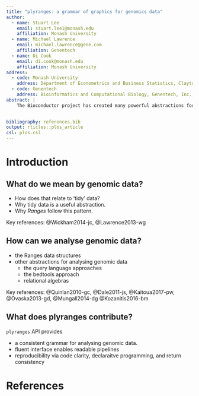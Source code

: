 ```yaml
---
title: "plyranges: a grammar of graphics for genomics data" 
author:
  - name: Stuart Lee
    email: stuart.lee1@monash.edu
    affiliation: Monash University
  - name: Michael Lawrence
    email: michael.lawrence@gene.com
    affiliation: Genentech
  - name: Di Cook
    email: di.cook@monash.edu
    affiliation: Monash University
address:
  - code: Monash University
    address: Department of Econometrics and Business Statistics, Clayton, Victoria, Australia
  - code: Genentech
    address: Bioinformatics and Computational Biology, Genentech, Inc., South San Francisco, California, United States of America 
abstract: |
    The Bioconductor project has created many powerful abstractions for reasoning about genomics data, such as the _Ranges_ data structures for representing genomic intervals. By recognising that these data structures follow 'tidy' data principles we have created a grammar of genomic data manipulation that defines verbs for performing actions on and between genomic interval data. This grammar simplifies performing common genomic data analysis tasks via method chaining, type consistency and results in creating human readable pipelines. We have implemented this grammar as an Bioconductor/R package called plyranges.
  

bibliography: references.bib
output: rticles::plos_article
csl: plos.csl
---
```


# Introduction
## What do we mean by genomic data?
  
  - How does that relate to 'tidy' data?
  - Why tidy data is a useful abstraction.
  - Why _Ranges_ follow this pattern.

Key references: @Wickham2014-jc, @Lawrence2013-wg

## How can we analyse genomic data?

  - the Ranges data structures
  - other abstractions for analysing genomic data
    - the query language approaches
    - the bedtools approach
    - relational algebras

Key references: @Quinlan2010-gc, @Dale2011-js, @Kaitoua2017-pw, @Ovaska2013-gd, @Mungall2014-dg @Kozanitis2016-bm

## What does plyranges contribute?

`plyranges` API provides

- a consistent grammar for analysing genomic data.
- fluent interface enables readable pipelines 
- reproducibility via code clarity, declaraitve programming,  and return consistency 


# References {#references .unnumbered}
